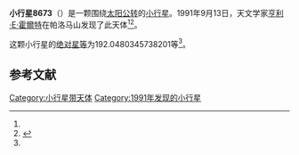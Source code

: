 {{Infobox planet
| bgcolour = #FFFFC0
| name = 8673
| symbol = 
| image = 
| caption = 
| discovery = yes
| discovery_ref = 
| discoverer = [[亨利·E·霍爾特|亨利·E·霍爾特]]
| discovery_site = [[帕洛马山|帕洛马山]] 
| discovered = 1991年9月13日
| designations = yes
| mp_name = 
| named_after = 
| alt_names = 1991 RN5/ 1964 TT1 / 1982 SM11 / 1997 AM12
| mp_category = [[主带小行星|主带小行星]]
| orbit_ref = <ref name="a">[http://ssd.jpl.nasa.gov/sbdb.cgi?sstr=8673 8673] {{Wayback|url=http://ssd.jpl.nasa.gov/sbdb.cgi?sstr=8673 |date=20210815144408 }}，小行星數據庫瀏覽器（JPL Small-Body Database Browser）－[[美国国家航空航天局|美国国家航空航天局]]喷气推进实验室</ref>
| epoch = 2456400.5 (2013年4月18日更新)
| aphelion = {{convert|2.914142650044386|AU|km|3|abbr=on|lk=out}}
| perihelion = {{convert|2.543472093851193|AU|km|3|abbr=on}}
| semimajor = {{convert|2.728807371947789|AU|km|3|abbr=on}}
| eccentricity = 0.067918051
| period = 1646.484878 [[日|日]]<br />4.51[[儒略年|儒略年]]
| avg_speed = 
| inclination = 5.704156142420667
| asc_node = 162.2448372903924
| mean_anomaly = 
| arg_peri = 192.0480345738201
| satellites = 
| physical_characteristics = yes
| dimensions = 
| mass = 
| density = 
| surface_grav = 
| escape_velocity = 
| sidereal_day = 
| axial_tilt = 
| pole_ecliptic_lat = 
| pole_ecliptic_lon = 
| albedo = 
| temperatures= 
| temp_name1 = 
| mean_temp_1 = 
| max_temp_1 = 
| temp_name2 = 
| max_temp_2 = 
| spectral_type = 
| abs_magnitude = 192.0480345738201
}}

'''小行星8673'''（{{lang-en|8673}}）是一颗围绕[[太阳|太阳]][[公转|公转]]的[[小行星|小行星]]。1991年9月13日，天文学家[[亨利·E·霍爾特|亨利·E·霍爾特]]在帕洛马山发现了此天体<ref name="a" /><ref>{{cite news|title=小行星列表|url=http://cfa-www.harvard.edu/iau/lists/NumberedMPs.txt|accessdate=2013-07-08|newspaper=哈佛大学|archive-date=2008-05-17|archive-url=https://web.archive.org/web/20080517010638/http://cfa-www.harvard.edu/iau/lists/NumberedMPs.txt|dead-url=no}}</ref>。

这颗小行星的[[绝对星等|绝对星等]]为192.0480345738201等<ref name="a" />。

==参考文献==
{{reflist}}
{{Minor Planet Number|[[小行星8672|小行星8672]]|[[小行星8674|小行星8674]]}}

{{小天体}}

[[Category:小行星带天体|Category:小行星带天体]]
[[Category:1991年发现的小行星|Category:1991年发现的小行星]]

{{asteroid-stub}}